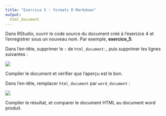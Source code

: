 ```yaml
---
title: "Exercice 5 : formats R Markdown"
output:
  html_document
---
```


Dans RStudio, ouvrir le code source du document créé à l'exercice 4 et l'enregistrer sous un nouveau nom. Par exemple, **exercice_5**.

Dans l'en-tête, supprimer le `:` de `html_document:`, puis supprimer les lignes suivantes :

![](C:\Users\Laurent\Documents\GitHub\OTC\images\img_exercice_5_1.jpg)

Compiler le document et vérifier que l'aperçu est le bon.

Dans l'en-tête, remplacer `html_document` par `word_document` :

![](C:\Users\Laurent\Documents\GitHub\OTC\images\img_exercice_5_2.jpg)

Compiler le résultat, et comparer le document HTML au document word produit.